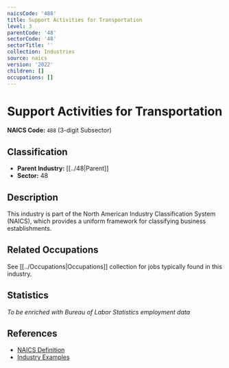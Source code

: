 ```yaml
---
naicsCode: '488'
title: Support Activities for Transportation
level: 3
parentCode: '48'
sectorCode: '48'
sectorTitle: ''
collection: Industries
source: naics
version: '2022'
children: []
occupations: []
---
```

# Support Activities for Transportation

**NAICS Code:** `488` (3-digit Subsector)

## Classification

- **Parent Industry:** [[../48|Parent]]
- **Sector:** 48

## Description

This industry is part of the North American Industry Classification System (NAICS), which provides a uniform framework for classifying business establishments.

## Related Occupations

See [[../Occupations|Occupations]] collection for jobs typically found in this industry.

## Statistics

*To be enriched with Bureau of Labor Statistics employment data*

## References

- [NAICS Definition](https://www.census.gov/naics/)
- [Industry Examples](https://www.census.gov/naics/2022NAICS/)
